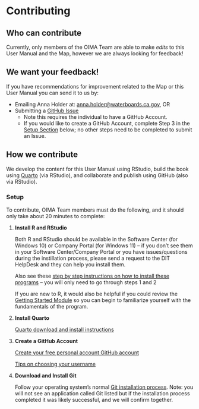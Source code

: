 # Contributing

## Who can contribute

Currently, only members of the OIMA Team are able to make *edits* to this User Manual and the Map, however we are always looking for feedback!

::: callout-important
## We want your feedback!

If you have recommendations for improvement related to the Map or this User Manual you can send it to us by:

-   Emailing Anna Holder at: [anna.holder\@waterboards.ca.gov](mailto:anna.holder@waterboards.ca.gov), OR
-   Submitting a [GitHub Issue](https://github.com/CAWaterBoardDataCenter/tribal-water-data-map-manual/issues)
    -   Note this requires the individual to have a GitHub Account.
    -   If you would like to create a GitHub Account, complete Step 3 in the [Setup Section](https://cawaterboarddatacenter.github.io/tribal-water-data-map-manual/contribute.html#setup) below; no other steps need to be completed to submit an Issue.
:::

## How we contribute

We develop the content for this User Manual using RStudio, build the book using [Quarto](https://quarto.org/) (via RStudio), and collaborate and publish using GitHub (also via RStudio).

### Setup

To contribute, OIMA Team members must do the following, and it should only take about 20 minutes to complete:

1.  **Install R and RStudio**

    Both R and RStudio should be available in the Software Center (for Windows 10) or Company Portal (for Windows 11) -- if you don't see them in your Software Center/Company Portal or you have issues/questions during the instillation process, please send a request to the DIT HelpDesk and they can help you install them.

    Also see these [step by step instructions on how to install these programs](https://www.r4wrds.com/intro/m_install_r) -- you will only need to go through steps 1 and 2

    If you are new to R, it would also be helpful if you could review the [Getting Started Module](https://www.r4wrds.com/intro/m_getting_started.html) so you can begin to familiarize yourself with the fundamentals of the program.

2.  **Install Quarto**

    [Quarto download and install instructions](https://quarto.org/docs/getting-started/installation.html)

3.  **Create a GitHub Account**

    [Create your free personal account GitHub account](https://docs.github.com/en/get-started/signing-up-for-github/signing-up-for-a-new-github-account)

    [Tips on choosing your username](https://happygitwithr.com/github-acct.html#username-advice)

4.  **Download and Install Git**

    Follow your operating system's normal [Git installation process](https://git-scm.com/downloads). Note: you will not see an application called Git listed but if the installation process completed it was likely successful, and we will confirm together.
